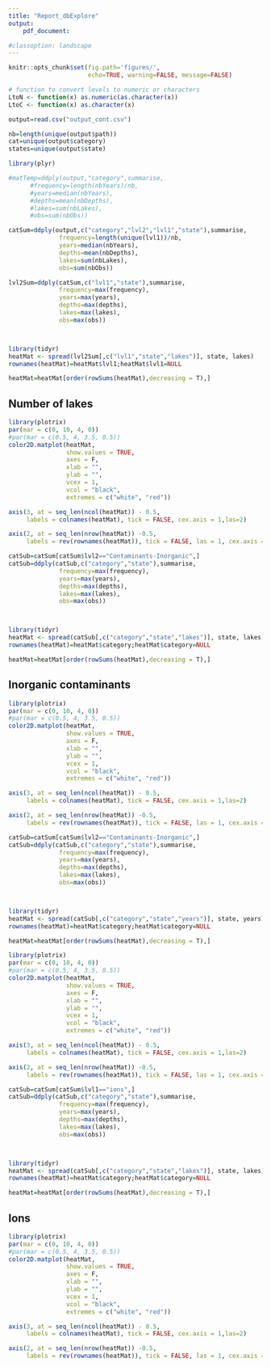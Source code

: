 ```yaml
---
title: "Report_dbExplore"
output: 
    pdf_document:

#classoption: landscape
---
```


```r
knitr::opts_chunk$set(fig.path='figures/',
                      echo=TRUE, warning=FALSE, message=FALSE)
```


```r
# function to convert levels to numeric or characters
LtoN <- function(x) as.numeric(as.character(x))
LtoC <- function(x) as.character(x)
```

```r
output=read.csv("output_cont.csv")

nb=length(unique(output$path))
cat=unique(output$category)
states=unique(output$state)

library(plyr)

#matTemp=ddply(output,"category",summarise,
      #frequency=length(nbYears)/nb,
      #years=median(nbYears),
      #depths=mean(nbDepths),
      #lakes=sum(nbLakes),
      #obs=sum(nbObs))

catSum=ddply(output,c("category","lvl2","lvl1","state"),summarise,
              frequency=length(unique(lvl1))/nb,
              years=median(nbYears),
              depths=mean(nbDepths),
              lakes=sum(nbLakes),
              obs=sum(nbObs))

lvl2Sum=ddply(catSum,c("lvl1","state"),summarise,
              frequency=max(frequency),
              years=max(years),
              depths=max(depths),
              lakes=max(lakes),
              obs=max(obs))



library(tidyr)
heatMat <- spread(lvl2Sum[,c("lvl1","state","lakes")], state, lakes)
rownames(heatMat)=heatMat$lvl1;heatMat$lvl1=NULL

heatMat=heatMat[order(rowSums(heatMat),decreasing = T),]


```
## Number of lakes

```r
library(plotrix)
par(mar = c(0, 10, 4, 0))
#par(mar = c(0.5, 4, 3.5, 0.5))
color2D.matplot(heatMat,
                show.values = TRUE,
                axes = F,
                xlab = "",
                ylab = "",
                vcex = 1,
                vcol = "black",
                extremes = c("white", "red"))

axis(3, at = seq_len(ncol(heatMat)) - 0.5,
     labels = colnames(heatMat), tick = FALSE, cex.axis = 1,las=2)

axis(2, at = seq_len(nrow(heatMat)) -0.5,
     labels = rev(rownames(heatMat)), tick = FALSE, las = 1, cex.axis = 1)


```

```r

catSub=catSum[catSum$lvl2=="Contaminants-Inorganic",]
catSub=ddply(catSub,c("category","state"),summarise,
              frequency=max(frequency),
              years=max(years),
              depths=max(depths),
              lakes=max(lakes),
              obs=max(obs))



library(tidyr)
heatMat <- spread(catSub[,c("category","state","lakes")], state, lakes)
rownames(heatMat)=heatMat$category;heatMat$category=NULL

heatMat=heatMat[order(rowSums(heatMat),decreasing = T),]


```

## Inorganic contaminants

```r
library(plotrix)
par(mar = c(0, 10, 4, 0))
#par(mar = c(0.5, 4, 3.5, 0.5))
color2D.matplot(heatMat,
                show.values = TRUE,
                axes = F,
                xlab = "",
                ylab = "",
                vcex = 1,
                vcol = "black",
                extremes = c("white", "red"))

axis(3, at = seq_len(ncol(heatMat)) - 0.5,
     labels = colnames(heatMat), tick = FALSE, cex.axis = 1,las=2)

axis(2, at = seq_len(nrow(heatMat)) -0.5,
     labels = rev(rownames(heatMat)), tick = FALSE, las = 1, cex.axis = 1)


```

```r

catSub=catSum[catSum$lvl2=="Contaminants-Inorganic",]
catSub=ddply(catSub,c("category","state"),summarise,
              frequency=max(frequency),
              years=max(years),
              depths=max(depths),
              lakes=max(lakes),
              obs=max(obs))



library(tidyr)
heatMat <- spread(catSub[,c("category","state","years")], state, years)
rownames(heatMat)=heatMat$category;heatMat$category=NULL

heatMat=heatMat[order(rowSums(heatMat),decreasing = T),]


```

```r
library(plotrix)
par(mar = c(0, 10, 4, 0))
#par(mar = c(0.5, 4, 3.5, 0.5))
color2D.matplot(heatMat,
                show.values = TRUE,
                axes = F,
                xlab = "",
                ylab = "",
                vcex = 1,
                vcol = "black",
                extremes = c("white", "red"))

axis(3, at = seq_len(ncol(heatMat)) - 0.5,
     labels = colnames(heatMat), tick = FALSE, cex.axis = 1,las=2)

axis(2, at = seq_len(nrow(heatMat)) -0.5,
     labels = rev(rownames(heatMat)), tick = FALSE, las = 1, cex.axis = 1)


```

```r

catSub=catSum[catSum$lvl1=="ions",]
catSub=ddply(catSub,c("category","state"),summarise,
              frequency=max(frequency),
              years=max(years),
              depths=max(depths),
              lakes=max(lakes),
              obs=max(obs))



library(tidyr)
heatMat <- spread(catSub[,c("category","state","lakes")], state, lakes)
rownames(heatMat)=heatMat$category;heatMat$category=NULL

heatMat=heatMat[order(rowSums(heatMat),decreasing = T),]


```

## Ions

```r
library(plotrix)
par(mar = c(0, 10, 4, 0))
#par(mar = c(0.5, 4, 3.5, 0.5))
color2D.matplot(heatMat,
                show.values = TRUE,
                axes = F,
                xlab = "",
                ylab = "",
                vcex = 1,
                vcol = "black",
                extremes = c("white", "red"))

axis(3, at = seq_len(ncol(heatMat)) - 0.5,
     labels = colnames(heatMat), tick = FALSE, cex.axis = 1,las=2)

axis(2, at = seq_len(nrow(heatMat)) -0.5,
     labels = rev(rownames(heatMat)), tick = FALSE, las = 1, cex.axis = 1)


```
